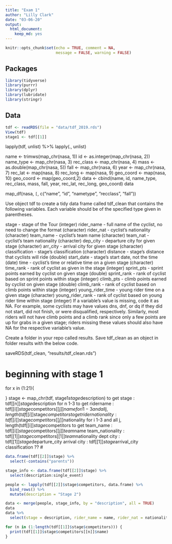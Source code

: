 ```yaml
---
title: "Exam 1"
author: "Lilly Clark"
date: "03-06-20"
output: 
  html_document:
    keep_md: yes
---
```


```r
knitr::opts_chunk$set(echo = TRUE, comment = NA, 
                      message = FALSE, warning = FALSE)
```

## Packages

```r
library(tidyverse)
library(purrr)
library(dplyr)
library(lubridate)
library(stringr)
```

## Data

```r
tdf <- readRDS(file = "data/tdf_2019.rds")
View(tdf)
stage1 <- tdf[[1]]
```


lapply(tdf, unlist) %>%
  lapply(., unlist)

name <- trimws(map_chr(nasa, 1))
id <- as.integer(map_chr(nasa, 2))
name_type <- map_chr(nasa, 3)
rec_class <- map_chr(nasa, 4)
mass <- as.double(map_chr(nasa, 5))
fall <- map_chr(nasa, 6)
year <- map_chr(nasa, 7)
rec_lat <- map(nasa, 8)
rec_long <- map(nasa, 9)
geo_coord <- map(nasa, 10)
geo_coord <- map(geo_coord,2)
data <- cbind(name, id, name_type, rec_class, mass, fall, year, rec_lat, rec_long, geo_coord)
data

map_df(nasa, `[`, c("name", "id", "nametype", "recclass", "fall"))

Use object tdf to create a tidy data frame called tdf_clean that contains the following variables. Each variable should be of the specified type given in parentheses.

stage - stage of the Tour (integer)
rider_name - full name of the cyclist, no need to change the format (character)
rider_nat - cyclist's nationality (character)
team_name - cyclist's team name (character)
team_nat - cyclist's team nationality (character)
dep_city - departure city for given stage (character)
arr_city - arrival city for given stage (character)
classification - stage's classification (character)
distance - stage's distance that cyclists will ride (double)
start_date - stage's start date, not the time (date)
time - cyclist's time or relative time on a given stage (character)
time_rank - rank of cyclist as given in the stage (integer)
sprint_pts - sprint points earned by cyclist on given stage (double)
sprint_rank - rank of cyclist based on sprint points within stage (integer)
climb_pts - climb points earned by cyclist on given stage (double)
climb_rank - rank of cyclist based on climb points within stage (integer)
young_rider_time - young rider time on a given stage (character)
young_rider_rank - rank of cyclist based on young rider time within stage (integer)
If a variable's value is missing, code it as NA. For example, some cyclists may have values dns, dnf, or dq if they did not start, did not finish, or were disqualified, respectively. Similarly, most riders will not have climb points and a climb rank since only a few points are up for grabs in a given stage; riders missing these values should also have NA for the respective variable's value.

Create a folder in your repo called results. Save tdf_clean as an object in folder results with the below code.

saveRDS(tdf_clean, "results/tdf_clean.rds")



# beginning with stage 1
for x in (1:21){
  
}
stage <- map_chr(tdf, stage1$stage$description)
  to get stage : tdf[[n]]$stage$description for n 1-3
  to get ridername : tdf[[i]]$stage$competitors[[j]]$name for i 1-3 and all j, length(tdf[[i]]$stage$competitors
  to get ridernationality : tdf[[i]]$stage$competitors[[j]]$nationality for i 1-3 and all j, length(tdf[[i]]$stage$competitors
  to get team_name : tdf[[i]]$stage$competitors[[j]]$team$name
  team_nationality : tdf[[1]]$stage$competitors[[1]]$team$nationality
  dept city :  tdf[[1]]$stage$departure_city
  arrival city : tdf[[1]]$stage$arrival_city
  classification ??
# 

```r
data.frame(tdf[[2]]$stage) %>%
  select(-contains("parents"))

stage_info <- data.frame(tdf[[2]]$stage) %>%
  select(description:single_event)
```

```r
people <- lapply(tdf[[2]]$stage$competitors, data.frame) %>%
  bind_rows() %>%
  mutate(description = "Stage 2")
```

```r
data <- merge(people, stage_info, by = "description", all = TRUE) 
data
data %>%
  select(stage = description, rider_name = name, rider_nat = nationality, team_name = team.name, team_nat = team.nationality, dep_city = departure_city, arr_city = arrival_city, classification, distance, start_date = scheduled)
```

```r
for (n in (1:length(tdf[[1]]$stage$competitors))) {
  print(tdf[[1]]$stage$competitors[[n]]$name)
}
```
